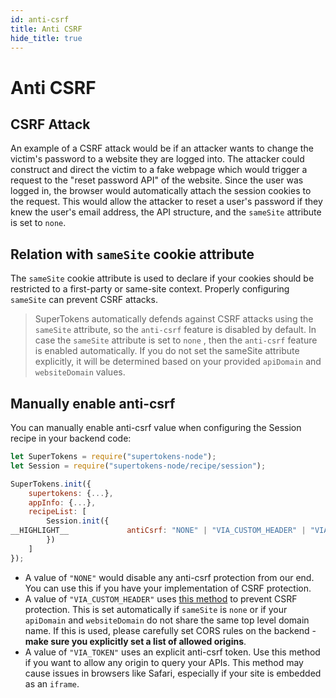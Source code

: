 ```yaml
---
id: anti-csrf
title: Anti CSRF
hide_title: true
---
```


<!-- COPY DOCS -->
<!-- ./session/common-customizations/sessions/anti-csrf.mdx -->

# Anti CSRF

## CSRF Attack

An example of a CSRF attack would be if an attacker wants to change the victim's password to a website they are logged into. The attacker could construct and direct the victim to a fake webpage which would trigger a request to the "reset password API" of the website. Since the user was logged in, the browser would automatically attach the session cookies to the request. This would allow the attacker to reset a user's password if they knew the user's email address, the API structure, and the ``sameSite`` attribute is set to ``none``.


## Relation with ``sameSite`` cookie attribute
The ``sameSite`` cookie attribute is used to declare if your cookies should be restricted to a first-party or same-site context. Properly configuring ``sameSite`` can prevent CSRF attacks.


> SuperTokens automatically defends against CSRF attacks using the ``sameSite`` attribute, so the ``anti-csrf`` feature is disabled by default. In case the ``sameSite`` attribute is set to ``none`` , then the ``anti-csrf`` feature is enabled automatically. If you do not set the sameSite attribute explicitly, it will be determined based on your provided `apiDomain` and `websiteDomain` values.

## Manually enable anti-csrf
You can manually enable anti-csrf value when configuring the Session recipe in your backend code:
<!--DOCUSAURUS_CODE_TABS-->
<!--NodeJS-->
```js
let SuperTokens = require("supertokens-node");
let Session = require("supertokens-node/recipe/session");

SuperTokens.init({
    supertokens: {...},
    appInfo: {...},
    recipeList: [
        Session.init({
__HIGHLIGHT__             antiCsrf: "NONE" | "VIA_CUSTOM_HEADER" | "VIA_TOKEN"; __END_HIGHLIGHT__
        })
    ]
});
```
<!--END_DOCUSAURUS_CODE_TABS-->

- A value of `"NONE"` would disable any anti-csrf protection from our end. You can use this if you have your implementation of CSRF protection.
- A value of `"VIA_CUSTOM_HEADER"` uses [this method](https://cheatsheetseries.owasp.org/cheatsheets/Cross-Site_Request_Forgery_Prevention_Cheat_Sheet.html#use-of-custom-request-headers) to prevent CSRF protection. This is set automatically if `sameSite` is `none` or if your `apiDomain` and `websiteDomain` do not share the same top level domain name. If this is used, please carefully set CORS rules on the backend - **make sure you explicitly set a list of allowed origins**.
- A value of `"VIA_TOKEN"` uses an explicit anti-csrf token. Use this method if you want to allow any origin to query your APIs. This method may cause issues in browsers like Safari, especially if your site is embedded as an `iframe`.
